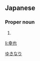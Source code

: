 ==Japanese==
{{ja-kanjitab|幸|也}}

===Proper noun===
{{ja-pos|proper|ゆきなり}}

# {{given name|male|lang=ja}}

[[Category:Japanese male given names|ゆきなり]]

[[li:幸也]]
